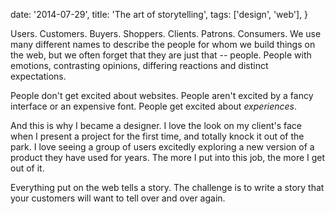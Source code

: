   date: '2014-07-29',
  title: 'The art of storytelling',
  tags: ['design', 'web'],
}

Users. Customers. Buyers. Shoppers. Clients. Patrons. Consumers. We use many different names to describe the people for whom we build things on the web, but we often forget that they are just that -- people. People with emotions, contrasting opinions, differing reactions and distinct expectations.

People don't get excited about websites. People aren't excited by a fancy interface or an expensive font. People get excited about _experiences_.

And this is why I became a designer. I love the look on my client's face when I present a project for the first time, and totally knock it out of the park. I love seeing a group of users excitedly exploring a new version of a product they have used for years. The more I put into this job, the more I get out of it.

Everything put on the web tells a story. The challenge is to write a story that your customers will want to tell over and over again.
